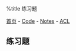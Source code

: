 %title 练习题

[[../../../index|首页]] - [[../../index|Code]] - [[../index|Notes]] - [[index|ACL]]
==练习题==

